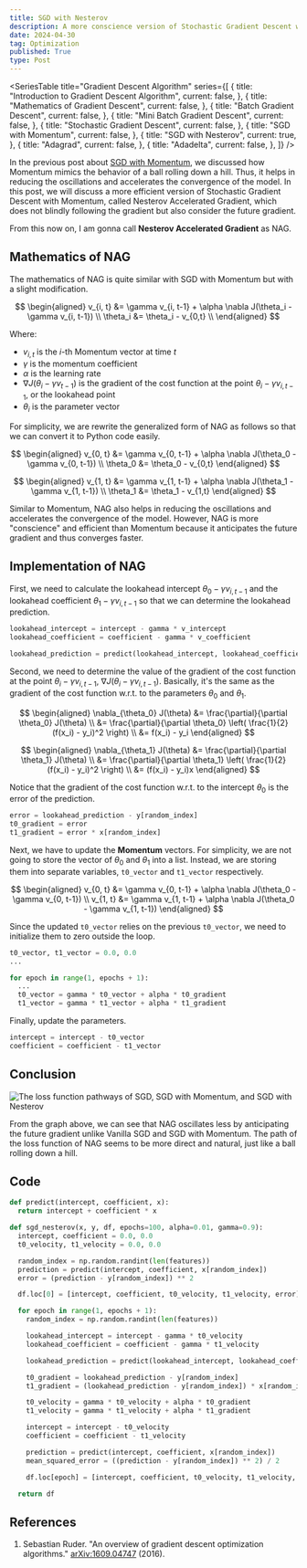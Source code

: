 ```yaml
---
title: SGD with Nesterov
description: A more conscience version of Stochastic Gradient Descent with Momentum
date: 2024-04-30
tag: Optimization
published: True
type: Post
---
```


<SeriesTable
  title="Gradient Descent Algorithm"
  series={[
    {
      title: "Introduction to Gradient Descent Algorithm",
      current: false,
    },
    {
      title: "Mathematics of Gradient Descent",
      current: false,
    },
    {
      title: "Batch Gradient Descent",
      current: false,
    },
    {
      title: "Mini Batch Gradient Descent",
      current: false,
    },
    {
      title: "Stochastic Gradient Descent",
      current: false,
    },
    {
      title: "SGD with Momentum",
      current: false,
    },
    {
      title: "SGD with Nesterov",
      current: true,
    },
    {
      title: "Adagrad",
      current: false,
    },
    {
      title: "Adadelta",
      current: false,
    },
  ]}
/>

In the previous post about [SGD with Momentum](/posts/sgd-with-momentum),
we discussed how Momentum mimics the behavior of a ball rolling down a hill.
Thus, it helps in reducing the oscillations and accelerates the convergence of the model.
In this post, we will discuss a more efficient version of Stochastic
Gradient Descent with Momentum, called Nesterov Accelerated Gradient,
which does not blindly following the gradient but also consider the future gradient.

From this now on, I am gonna call **Nesterov Accelerated Gradient** as NAG.

## Mathematics of NAG

The mathematics of NAG is quite similar with SGD with Momentum but with a slight modification.

$$
\begin{aligned}
  v_{i, t} &= \gamma v_{i, t-1} + \alpha \nabla J(\theta_i - \gamma v_{i, t-1}) \\
  \theta_i &= \theta_i - v_{0,t} \\
\end{aligned}
$$

Where:

- $v_{i,t}$ is the $i$-th Momentum vector at time $t$
- $\gamma$ is the momentum coefficient
- $\alpha$ is the learning rate
- $\nabla J(\theta_i - \gamma v_{t-1})$ is the gradient of the cost function at the point $\theta_i - \gamma v_{i, t-1}$, or the lookahead point
- $\theta_i$ is the parameter vector

For simplicity, we are rewrite the generalized form of NAG as follows so that we
can convert it to Python code easily.

$$
\begin{aligned}
  v_{0, t} &= \gamma v_{0, t-1} + \alpha \nabla J(\theta_0 - \gamma v_{0, t-1}) \\
  \theta_0 &= \theta_0 - v_{0,t}
\end{aligned}
$$

$$
\begin{aligned}
  v_{1, t} &= \gamma v_{1, t-1} + \alpha \nabla J(\theta_1 - \gamma v_{1, t-1}) \\
  \theta_1 &= \theta_1 - v_{1,t}
\end{aligned}
$$

Similar to Momentum, NAG also helps in reducing the oscillations and accelerates the convergence of the model.
However, NAG is more "conscience" and efficient than Momentum because it anticipates the future gradient and thus converges faster.

## Implementation of NAG

First, we need to calculate the lookahead intercept $\theta_0 - \gamma v_{i, t-1}$
and the lookahead coefficient $\theta_1 - \gamma v_{i, t-1}$
so that we can determine the lookahead prediction.

```python
lookahead_intercept = intercept - gamma * v_intercept
lookahead_coefficient = coefficient - gamma * v_coefficient

lookahead_prediction = predict(lookahead_intercept, lookahead_coefficient, x)
```

Second, we need to determine the value of the gradient of the cost function at the point
$\theta_i - \gamma v_{i, t-1}$, $\nabla J(\theta_i - \gamma v_{i, t-1})$.
Basically, it's the same as the gradient of the cost function w.r.t. to the parameters $\theta_0$ and $\theta_1$.

$$
\begin{aligned}
  \nabla_{\theta_0} J(\theta) &= \frac{\partial}{\partial \theta_0} J(\theta) \\
  &= \frac{\partial}{\partial \theta_0} \left( \frac{1}{2} (f(x_i) - y_i)^2 \right) \\
  &= f(x_i) - y_i
\end{aligned}
$$

$$
\begin{aligned}
  \nabla_{\theta_1} J(\theta) &= \frac{\partial}{\partial \theta_1} J(\theta)  \\
  &= \frac{\partial}{\partial \theta_1} \left( \frac{1}{2} (f(x_i) - y_i)^2 \right) \\
  &= (f(x_i) - y_i)x
\end{aligned}
$$

Notice that the gradient of the cost function w.r.t. to the intercept $\theta_0$ is the error of the prediction.

```python
error = lookahead_prediction - y[random_index]
t0_gradient = error
t1_gradient = error * x[random_index]
```

Next, we have to update the **Momentum** vectors.
For simplicity, we are not going to store the vector of $\theta_0$ and $\theta_1$ into a list.
Instead, we are storing them into separate variables, `t0_vector` and `t1_vector` respectively.

$$
\begin{aligned}
  v_{0, t} &= \gamma v_{0, t-1} + \alpha \nabla J(\theta_0 - \gamma v_{0, t-1}) \\
  v_{1, t} &= \gamma v_{1, t-1} + \alpha \nabla J(\theta_0 - \gamma v_{1, t-1})
\end{aligned}
$$

Since the updated `t0_vector` relies on the previous `t0_vector`, we need to initialize them to zero outside the loop.

```python
t0_vector, t1_vector = 0.0, 0.0
...

for epoch in range(1, epochs + 1):
  ...
  t0_vector = gamma * t0_vector + alpha * t0_gradient
  t1_vector = gamma * t1_vector + alpha * t1_gradient
```

Finally, update the parameters.

```python
intercept = intercept - t0_vector
coefficient = coefficient - t1_vector
```

## Conclusion

![The loss function pathways of SGD, SGD with Momentum, and SGD with Nesterov](/assets/posts/sgd-with-nesterov/pathways.png)

From the graph above, we can see that NAG oscillates less by anticipating the future gradient unlike Vanilla SGD and SGD with Momentum.
The path of the loss function of NAG seems to be more direct and natural, just like a ball rolling down a hill.

## Code

```python
def predict(intercept, coefficient, x):
  return intercept + coefficient * x

def sgd_nesterov(x, y, df, epochs=100, alpha=0.01, gamma=0.9):
  intercept, coefficient = 0.0, 0.0
  t0_velocity, t1_velocity = 0.0, 0.0

  random_index = np.random.randint(len(features))
  prediction = predict(intercept, coefficient, x[random_index])
  error = (prediction - y[random_index]) ** 2

  df.loc[0] = [intercept, coefficient, t0_velocity, t1_velocity, error]

  for epoch in range(1, epochs + 1):
    random_index = np.random.randint(len(features))

    lookahead_intercept = intercept - gamma * t0_velocity
    lookahead_coefficient = coefficient - gamma * t1_velocity

    lookahead_prediction = predict(lookahead_intercept, lookahead_coefficient, x[random_index])

    t0_gradient = lookahead_prediction - y[random_index]
    t1_gradient = (lookahead_prediction - y[random_index]) * x[random_index]

    t0_velocity = gamma * t0_velocity + alpha * t0_gradient
    t1_velocity = gamma * t1_velocity + alpha * t1_gradient

    intercept = intercept - t0_velocity
    coefficient = coefficient - t1_velocity

    prediction = predict(intercept, coefficient, x[random_index])
    mean_squared_error = ((prediction - y[random_index]) ** 2) / 2

    df.loc[epoch] = [intercept, coefficient, t0_velocity, t1_velocity, mean_squared_error]

  return df
```

## References

1. Sebastian Ruder. "An overview of gradient descent optimization algorithms." [arXiv:1609.04747](https://arxiv.org/abs/1609.04747) (2016).

